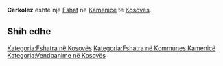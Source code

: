 {{Fshat në Kosovës
 | Emri                = Cërkolez
| sqi_N_name = Cërkolez
| sqi_N_FULL_NAME_RO = Cërkolez
| sqi_N_FULL_NAME_ND_RO = Cerkolez
| sqi_N_SORT_NAME_RG = CERKOLEZ
| sqi_N_FULL_NAME_RG = Cërkolez
| sqi_N_FULL_NAME_ND_RG = Cerkolez
| sqi_V_name = Cërkolezi
| sqi_V_FULL_NAME_RO = Cërkolezi
| sqi_V_FULL_NAME_ND_RO = Cerkolezi
| sqi_V_SORT_NAME_RG = CERKOLEZI
| sqi_V_FULL_NAME_RG = Cërkolezi
| sqi_V_FULL_NAME_ND_RG = Cerkolezi
| srp_N_name = Crkolez
| srp_N_FULL_NAME_RO = Crkolez
| srp_N_FULL_NAME_ND_RO = Crkolez
| srp_N_SORT_NAME_RG = CRKOLEZ
| srp_N_FULL_NAME_RG = Crkolez
| srp_N_FULL_NAME_ND_RG = Crkolez
| srp_NS_name = Црколез
| srp_NS_FULL_NAME_RO = Црколез
| srp_NS_FULL_NAME_ND_RO = Црколез
| srp_NS_SORT_NAME_RG = ЦРКОЛЕЗ
| srp_NS_FULL_NAME_RG = Црколез
| srp_NS_FULL_NAME_ND_RG = Црколез
| std_V_name = Lezaj
| std_V_FULL_NAME_RO = Lezaj
| std_V_FULL_NAME_ND_RO = Lezaj
| std_V_SORT_NAME_RG = LEZAJ
| std_V_FULL_NAME_RG = Lezaj
| std_V_FULL_NAME_ND_RG = Lezaj

 | Emri (Rasa dhanore) = 
 | Figura              = 
 | Shteti              = Kosovo
 | Komuna              = Kamenicë
 | Kodi postar         = 
 | Sipërfaqja          = 

 | Popullsia           = 

 | Regj. i popullsisë  = 
 | Dend. e popullsisë  = 
 | Faqja zyrtare       = 
 <!--- Koordinatat ----> 
 | Gjerësia            = 42.813056
 | Gjatësia            = 20.633333
 | Lartësia            = 
}}
'''Cërkolez''' është një [[Fshat]] në [[Kamenicë]] të [[Kosovës]].

<!-- == Gjeografia == -->
<!-- == Historia == -->
<!-- == Demografia == -->
== Shih edhe ==
{{Komuna Kamenicë}}
{{Kosovo-Administrata-Cung}}

[[Kategoria:Fshatra në Kosovës]]
[[Kategoria:Fshatra në Kommunes Kamenicë]]
[[Kategoria:Vendbanime në Kosovës]]